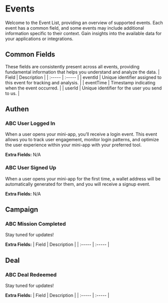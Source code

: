 # Events

Welcome to the Event List, providing an overview of supported events. Each event has a common field, and some events may include additional information specific to their context. Gain insights into the available data for your applications or integrations.


## Common Fields
These fields are consistently present across all events, providing fundamental information that helps you understand and analyze the data.
| Field | Description |
| :----- | :----- |
| eventId | Unique identifier assigned to this event for tracking and analysis. |
| eventTime | Timestamp indicating when the event occurred. |
| userId | Unique identifier for the user you send to us. |


## Authen

### ABC User Logged In
When a user opens your mini-app, you’ll receive a login event. This event allows you to track user engagement, monitor login patterns, and optimize the user experience within your mini-app with your preferred tool.

**Extra Fields:**
N/A


### ABC User Signed Up
When a user opens your mini-app for the first time, a wallet address will be automatically generated for them, and you will receive a signup event.

**Extra Fields:**
N/A


## Campaign

### ABC Mission Completed
Stay tuned for updates!

**Extra Fields:**
| Field | Description |
| :----- | :----- |

## Deal
### ABC Deal Redeemed
Stay tuned for updates!

**Extra Fields:**
| Field | Description |
| :----- | :----- |